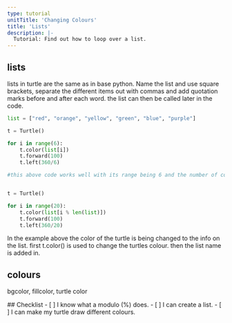 ```yaml
---
type: tutorial
unitTitle: 'Changing Colours'
title: 'Lists'
description: |-
  Tutorial: Find out how to loop over a list.
---
```



## lists

lists in turtle are the same as in base python. 
Name the list and use square brackets, separate the different items out with commas and add quotation marks before and after each word. 
the list can then be called later in the code.

``` python
list = ["red", "orange", "yellow", "green", "blue", "purple"]

t = Turtle()

for i in range(6):
    t.color(list[i])
    t.forward(100)
    t.left(360/6)

#this above code works well with its range being 6 and the number of colors in the list equalling 6. however if the list is shorter then the loops value the loop will end with the end of the list. To fix this we add in i (from i in range) and % which takes whats left over in the length (len) of i (the loop) and repeats the list for the remainder of the length of i (the loop). 


t = Turtle()

for i in range(20):
    t.color(list[i % len(list)])
    t.forward(100)
    t.left(360/20)
```
In the example above the color of the turtle is being changed to the info on the list.
first t.color() is used to change the turtles colour. then the list name is added in. 


## colours
bgcolor, fillcolor, turtle color

<Box icon="check-list">
## Checklist

<Checklist>
- [ ] I know what a modulo (%) does.
- [ ] I can create a list.
- [ ] I can make my turtle draw different colours.
</Checklist>
</Box>




